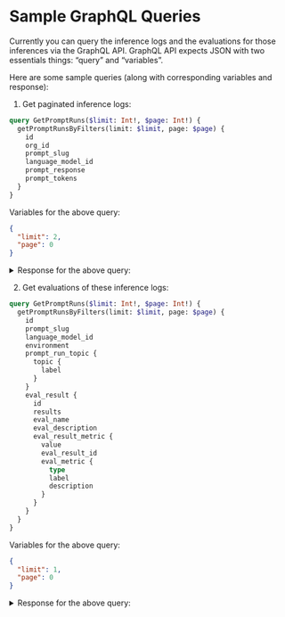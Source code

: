 # Sample GraphQL Queries

Currently you can query the inference logs and the evaluations for those inferences via the GraphQL API. GraphQL API expects JSON with two essentials things: “query” and “variables”.

Here are some sample queries (along with corresponding variables and response):

1. Get paginated inference logs:

```graphql
query GetPromptRuns($limit: Int!, $page: Int!) {
  getPromptRunsByFilters(limit: $limit, page: $page) {
    id
    org_id
    prompt_slug
    language_model_id
    prompt_response
    prompt_tokens
  }
}
```
Variables for the above query:
```json
{
  "limit": 2,
  "page": 0
}
```
<details>

<summary>Response for the above query:</summary>
<p></p>

```json
{
    "data": {
        "getPromptRunsByFilters": [
            {
                "id": "647dcf49-9f15-492c-af8d-858d43762e18",
                "org_id": "vivek_local",
                "prompt_slug": "greetings/v1",
                "language_model_id": "gpt-4",
                "prompt_response": "Bonjour, monde",
                "prompt_tokens": 50
            },
            {
                "id": "6d4ea5a4-ca75-45da-af62-a9556811c604",
                "org_id": "vivek_local",
                "prompt_slug": "yc-query/v4",
                "language_model_id": "gpt-3.5-turbo",
                "prompt_response": "YC invests $125,000 in every startup in exchange for 7% equity. This is the expected response. Contact us at contact@example.com.",
                "prompt_tokens": 149
            }
        ]
    }
}
```
</details>

2. Get evaluations of these inference logs:

```graphql
query GetPromptRuns($limit: Int!, $page: Int!) {
  getPromptRunsByFilters(limit: $limit, page: $page) {
    id
    prompt_slug
    language_model_id
    environment
    prompt_run_topic {
      topic {
        label
      }
    }
    eval_result {
      id
      results
      eval_name
      eval_description
      eval_result_metric {
        value
        eval_result_id
        eval_metric {
          type
          label
          description
        }
      }
    }
  }
}
```

Variables for the above query:
```json
{
  "limit": 1,
  "page": 0
}
```

<details>

<summary>Response for the above query:</summary>
<p></p>

```json
{
  "data": {
    "getPromptRunsByFilters": [
      {
        "id": "aa0e7a55-eb39-4155-b3ef-e6ac7f5b672c",
        "prompt_slug": "yc-query/v1",
        "language_model_id": "gpt-3.5-turbo",
        "environment": "production",
        "eval_result": [
          {
            "id": "c7318999-b127-4be7-839a-584402772cf8",
            "results": [
              {
                "failed": false,
                "reason": "The response provides a clear answer to the user's query by stating that YC invests $125,000 in every startup in exchange for 7% equity. It covers all aspects of the user's query by specifying the amount of investment and the percentage of equity taken. Additionally, it invites further contact for more information.",
                "runtime": 2861
              }
            ],
            "eval_name": "Answer Completeness",
            "eval_description": "Checks if the response is relevant to the user's query",
            "eval_result_metric": [
              {
                "value": 1,
                "eval_result_id": "c7318999-b127-4be7-839a-584402772cf8",
                "eval_metric": {
                  "type": "boolean",
                  "label": "Passed",
                  "description": "Did the evaluation pass"
                }
              }
            ]
          },
          {
            "id": "cb7216bc-1b60-45f0-b124-b54ca5cf766a",
            "results": [
              {
                "failed": true,
                "reason": "regex pattern test1 not found in output",
                "runtime": 0
              }
            ],
            "eval_name": "Regex check",
            "eval_description": "Checks if the response matches the provided regex",
            "eval_result_metric": [
              {
                "value": 0,
                "eval_result_id": "cb7216bc-1b60-45f0-b124-b54ca5cf766a",
                "eval_metric": {
                  "type": "boolean",
                  "label": "Passed",
                  "description": "Did the evaluation pass"
                }
              }
            ]
          }
        ]
      }
    ]
  }
}
```
</details>